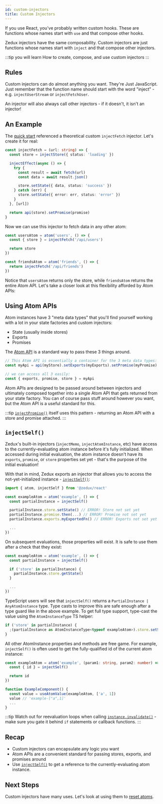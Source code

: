 ```yaml
---
id: custom-injectors
title: Custom Injectors
---
```


If you use React, you've probably written custom hooks. These are functions whose names start with `use` and that compose other hooks.

Zedux injectors have the same composability. Custom injectors are just functions whose names start with `inject` and that compose other injectors.

:::tip you will learn
How to create, compose, and use custom injectors
:::

## Rules

Custom injectors can do almost anything you want. They're Just JavaScript. Just remember that the function name should start with the word "inject" - e.g. `injectUserStream` or `injectFetchUser`.

An injector will also always call other injectors - if it doesn't, it isn't an injector!

## An Example

The [quick start](quick-start) referenced a theoretical custom `injectFetch` injector. Let's create it for real:

```ts
const injectFetch = (url: string) => {
  const store = injectStore({ status: 'loading' })

  injectEffect(async () => {
    try {
      const result = await fetch(url)
      const data = await result.json()

      store.setState({ data, status: 'success' })
    } catch (err) {
      store.setState({ error: err, status: 'error' })
    }
  }, [url])

  return api(store).setPromise(promise)
}
```

Now we can use this injector to fetch data in any other atom:

```ts
const usersAtom = atom('users', () => {
  const { store } = injectFetch('/api/users')

  return store
})

const friendsAtom = atom('friends', () => {
  return injectFetch('/api/friends')
})
```

Notice that `usersAtom` returns only the store, while `friendsAtom` returns the entire Atom API. Let's take a closer look at this flexibility afforded by Atom APIs:

## Using Atom APIs

Atom instances have 3 "meta data types" that you'll find yourself working with a lot in your state factories and custom injectors:

- State (usually inside stores)
- Exports
- Promises

The [Atom API](atom-apis) is a standard way to pass these 3 things around.

```ts
// This Atom API is essentially a container for the 3 meta data types:
const myApi = api(myStore).setExports(myExports).setPromise(myPromise)

// we can access all 3 easily:
const { exports, promise, store } = myApi
```

Atom APIs are designed to be passed around between injectors and ultimately composed together into a single Atom API that gets returned from your state factory. You can of course pass stuff around however you want, but the Atom API is a useful standard for this.

:::tip
[`injectPromise()`](../api/injectors/injectPromise) itself uses this pattern - returning an Atom API with a store and promise attached.
:::

## `injectSelf()`

Zedux's built-in injectors (`injectMemo`, `injectAtomInstance`, etc) have access to the currently-evaluating atom instance before it's fully initialized. When accessed during initial evaluation, the atom instance doesn't have its `exports`, `promise`, or `store` properties set yet - that's the purpose of the initial evaluation!

With that in mind, Zedux exports an injector that allows you to access the not-yet-initialized instance - [`injectSelf()`](../api/injectors/injectSelf):

```ts
import { atom, injectSelf } from '@zedux/react'

const exampleAtom = atom('example', () => {
  const partialInstance = injectSelf()

  partialInstance.store.setState() // ERROR! Store not set yet
  partialInstance.promise.then(...) // ERROR! Promise not set yet
  partialInstance.exports.myExportedFn() // ERROR! Exports not set yet

  ...
})
```

On subsequent evaluations, those properties will exist. It is safe to use them after a check that they exist:

```ts
const exampleAtom = atom('example', () => {
  const partialInstance = injectSelf()

  if ('store' in partialInstance) {
    partialInstance.store.getState()
  }

  ...
})
```

TypeScript users will see that `injectSelf()` returns a `PartialInstance | AnyAtomInstance` type. Type casts to improve this are safe enough after a type guard like in the above example. To get full type support, type-cast the value using the `AtomInstanceType` TS helper:

```ts
if ('store' in partialInstance) {
  ;(partialInstance as AtomInstanceType<typeof exampleAtom>).store.setState()
}
```

All other AtomInstance properties and methods are free game. For example, `injectSelf()` is often used to get the fully-qualified id of the current atom instance:

```ts
const exampleAtom = atom('example', (param1: string, param2: number) => {
  const { id } = injectSelf()

  return id
})

function ExampleComponent() {
  const value = useAtomValue(exampleAtom, ['a', 1])
  value // 'example-["a",1]'
  ...
}
```

:::tip
Watch out for reevaluation loops when calling [`instance.invalidate()`](../api/classes/AtomInstance#invalidate) - make sure you gate it behind `if` statements or callback functions.
:::

## Recap

- Custom injectors can encapsulate any logic you want
- Atom APIs are a convenient standard for passing stores, exports, and promises around
- Use [`injectSelf()`](../api/injectors/injectSelf) to get a reference to the currently-evaluating atom instance.

## Next Steps

Custom injectors have many uses. Let's look at using them to [reset atoms](resets).
